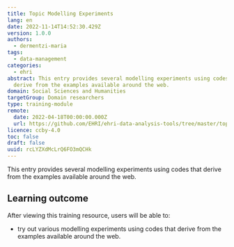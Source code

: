 ```yaml
---
title: Topic Modelling Experiments
lang: en
date: 2022-11-14T14:52:30.429Z
version: 1.0.0
authors:
  - dermentzi-maria
tags:
  - data-management
categories:
  - ehri
abstract: This entry provides several modelling experiments using codes that
  derive from the examples available around the web.
domain: Social Sciences and Humanities
targetGroup: Domain researchers
type: training-module
remote:
  date: 2022-04-18T00:00:00.000Z
  url: https://github.com/EHRI/ehri-data-analysis-tools/tree/master/topic-modelling
licence: ccby-4.0
toc: false
draft: false
uuid: rcLYZXdMcLrQ6FO3mQCHk
---
```

This entry provides several modelling experiments using codes that derive from the examples available around the web.

## L﻿earning outcome

A﻿fter viewing this training resource, users will be able to:

- try out various modelling experiments using codes that derive from the examples available around the web.

<ExternalResource title="Interested in learning more?" subtitle="Check out Topic Modelling Experiments" url="https://github.com/EHRI/ehri-data-analysis-tools/tree/master/topic-modelling" />